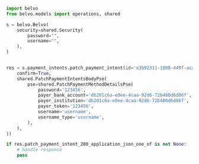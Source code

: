```python PatchPaymentIntent.py
import belvo
from belvo.models import operations, shared

s = belvo.Belvo(
    security=shared.Security(
        password="",
        username="",
    ),
)


res = s.payment_intents.patch_payment_intent(id='a3b92311-1888-449f-acaa-49ae28d68fcd', patch_payment_intent_pse=shared.PatchPaymentIntentPse(
    confirm=True,
    shared.PatchPaymentIntentsBodyPse(
        pse=shared.PatchPaymentMethodDetailsPse(
            password='123456',
            payer_bank_account='db201c6a-e0ee-4caa-92d6-72b480d6d86f',
            payer_institution='db201c6a-e0ee-4caa-92d6-72b480d6d86f',
            payer_token='123456',
            username='username',
            username_type='username',
        ),
    ),
))

if res.patch_payment_intent_200_application_json_one_of is not None:
    # handle response
    pass
```
